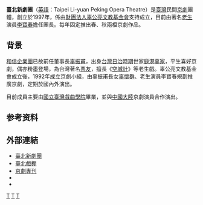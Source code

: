 {{infobox Organization
|name             = 臺北新劇團<br><small>Taipei Li-yuan Peking Opera Theatre</small>
|original_name    = 
|image            = 
|image_border     = 
|size             = 
|border           = 
|caption          = 
|map              = 
|msize            = 
|mcaption         = 
|abbreviation     = 
|motto            = 
|formation        = 1997年
|founder          = 財團法人辜公亮文教基金會
|extinction       = 
|type             = [[臺灣|臺灣]]民間[[京劇|京劇]]團體
|status           = 
|purpose          = 
|location         = {{TWN}}111 [[臺北市|臺北市]][[士林區|士林區]]中山北路五段441號　 
|region_served    = 
|membership       = 
|language         = 
|leader_title     = 
|leader_name      = 團長：[[李寶春|李寶春]]
|main_organ       = 
|parent_organization = 
|affiliations     = 
|num_staff        = 
|num_volunteers   = 
|budget           = 
|website          = [http://liyuan.koo.org.tw/index.html liyuan.koo.org.tw]
|remarks          = 
}}
'''臺北新劇團'''（[[英語|英語]]：Taipei Li-yuan Peking Opera Theatre）是[[臺灣|臺灣]]民間[[京劇|京劇]]團體，創立於1997年，係由[[財團法人辜公亮文教基金會|財團法人辜公亮文教基金會]]支持成立，目前由著名[[老生|老生]]演員[[李寶春|李寶春]]擔任團長。每年固定推出春、秋兩檔京劇作品。

==背景==
[[和信企業團|和信企業團]]已故前任董事長[[辜振甫|辜振甫]]，出身[[台灣日治時期|台灣日治時期]]世家[[鹿港辜家|鹿港辜家]]，平生喜好京劇，偶亦粉墨登場，為台灣著名[[票友|票友]]，擅長《[[空城計|空城計]]》等老生戲。辜公亮文教基金會成立後，1992年成立京劇小組，由辜振甫長女[[辜懷群|辜懷群]]、老生演員李寶春規劃推廣京劇，定期於國內外演出。

目前成員主要由[[國立臺灣戲曲學院|國立臺灣戲曲學院]]畢業，並與[[中國大陸|中國大陸]]京劇演員合作演出。

==参考资料==
{{Reflist}}

==外部連結==
*[http://liyuan.koo.org.tw/ 臺北新劇團] {{Wayback|url=http://liyuan.koo.org.tw/ |date=20091218094006 }}
*[http://www.taipeieye.com/ 臺北戲棚] {{Wayback|url=http://www.taipeieye.com/ |date=20150610195104 }}
*[http://jingju.koo.org.tw/ 京劇專刊] {{Wayback|url=http://jingju.koo.org.tw/ |date=20160305175943 }}
*{{facebook|pages/臺北新劇團/673157506048295|臺北新劇團}}
*{{facebook|TaipeiEYE.tw|臺北戲棚TaipeiEYE}}

[[Category:台灣劇團|T]]
[[Category:京劇劇團|T]]
[[Category:1997年台灣建立|T]]